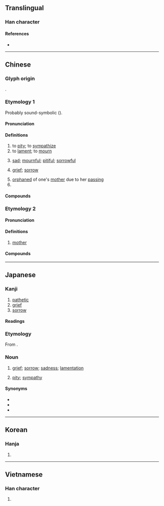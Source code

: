 {{character info}}
==Translingual==
{{Han stroke|[[File:哀 - U+054C0- KanjiVG stroke order.svg]]}}

===Han character===
{{Han char|rn=30|rad=口|as=06|sn=9|four=00732|canj=YRHV|ids=⿳亠口𧘇}}

====References====
* {{Han ref|kx=0188.110|dkj=03580|dj=0407.110|hdz=10620.100|uh=54C0|ud=21696|bh=AB73|bd=43891}}

----

==Chinese==

===Glyph origin===
{{Han etym}}
{{Han compound|ls=psc|衣|口|c1=p|c2=s|t2=mouth}}.

===Etymology 1===
{{zh-forms}}
Probably sound-symbolic ({{zh-ref|Schuessler, 2007}}).

====Pronunciation====
{{zh-pron
|m=āi
|m-s=ngai1
|c=oi1
|c-t=oi1
|g=ngai1
|h=pfs=ôi;gd=oi1
|j=ghai1
|mb=uói
|md=ăi
|mn=ai
|mn-t=ai1
|w=1e
|x=ngai1
|mc=y
|oc=y
|cat=v,a,n,pn
}}

====Definitions====
{{zh-hanzi}}

# to [[pity]]; to [[sympathize]]
# to [[lament]]; to [[mourn]]
#: {{zh-x|哀悼|to lament; to mourn}}
#: {{zh-x|哀求|to beg; to implore}}
# [[sad]]; [[mournful]]; [[pitiful]]; [[sorrowful]]
#: {{zh-x|哀痛|sad; grieved}}
# [[grief]]; [[sorrow]]
#: {{zh-x|節哀|to restrain one's '''grief'''}}
# [[orphaned]] of one's [[mother]] due to her [[passing]]
# {{surname|zh}}

====Compounds====
{{zh-der|哀傷|哀哭|哀歌:elegy|七哀|乞哀告憐|可哀|哀兵|哀兵必勝|哀冊|哀厲|哀吟|哀告|哀哀|哀哀欲絕|哀哉|哀子|哀家|哀弔|哀思|哀怨|哀恫|哀悼|哀悽|哀愁|哀愍|哀感頑豔|哀慟|哀憐|哀懇|哀戚|哀啟|哀杖|哀榮|哀樂|哀歎|哀毀骨立|哀求|哀江南賦|哀江頭|哀泣|哀王孫|哀痛|哀矜|哀素|哀絲豪竹|哀而不傷|哀腸百轉|哀號|哀訴|哀詔|哀誄|哀豔|哀輓|哀辭|哀音|哀鳴|哀鴻|哀鴻遍地|哀鴻遍野|喜怒哀樂|嗚呼哀哉|孤哀子|息哀|悲哀|憂國哀民|於呼哀哉|獨弦哀歌|生榮死哀|矜哀|節哀|節哀順變|羊角哀|致哀|舉哀|苦苦哀求|莫里哀|誌哀|銜哀致誠|鴻雁哀鳴|默哀|哀詞|哀狖}}

===Etymology 2===
{{zh-forms|alt=𡟓}}

====Pronunciation====
{{zh-pron
|h=pfs=ôi;gd=oi1
|dial=n
|cat=n
}}

====Definitions====
{{zh-hanzi}}

# {{lb|zh|Hakka}} [[mother]]
#: {{zh-x|爺哀|father and '''mother'''; parents|H}}

====Compounds====
{{zh-der|爺哀|哀仔|阿姆哀|後哀|子哀|大哀|丈人哀|兩子哀|老哀仔|無爺無哀|奶哀}}

----

==Japanese==

===Kanji===
{{ja-kanji|grade=c|rs=口06}}

# [[pathetic]]
# [[grief]]
# [[sorrow]]

====Readings====
{{ja-readings
|goon=あい, お
|kanon=あい
|kun=あわ-れ, あわ-れむ, かな-し.い
}}

===Etymology===
{{ja-kanjitab|あい|yomi=o}}
From {{der|ja|ltc|sort=あい|-}} {{ltc-l|哀}}.

===Noun===
{{ja-noun|あい}}

# [[grief]]; [[sorrow]]; [[sadness]]; [[lamentation]]
#: {{ja-usex-inline|'''哀'''を思う|'''あい''' を おも.う|to feel grief; to grieve; to mourn; lament}}
# [[pity]]; [[sympathy]]

====Synonyms====
* {{ja-r|悲しみ|かなしみ}}
* {{ja-r|嘆き|なげき}}
* {{ja-r|憂い|うれい}}

----

==Korean==

===Hanja===
{{ko-hanja|hangeul=애|mr=ae}}

# {{rfdef|ko|sort=口06}}

----

==Vietnamese==

===Han character===
{{vi-readings|reading=ai|rs=口06}}

# {{rfdef|vi|sort=口06}}